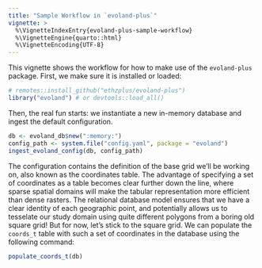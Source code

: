 ```yaml
---
title: "Sample Workflow in `evoland-plus`"
vignette: >
  %\VignetteIndexEntry{evoland-plus-sample-workflow}
  %\VignetteEngine{quarto::html}
  %\VignetteEncoding{UTF-8}
---
```


This vignette shows the workflow for how to make use of the `evoland-plus` package. 
First, we make sure it is installed or loaded:

```r
# remotes::install_github("ethzplus/evoland-plus")
library("evoland") # or devtools::load_all()
```

Then, the real fun starts: we instantiate a new in-memory database and ingest the default configuration.

```r
db <- evoland_db$new(":memory:")
config_path <- system.file("config.yaml", package = "evoland")
ingest_evoland_config(db, config_path)
```

The configuration contains the definition of the base grid we'll be working on, also known as the coordinates table.
The advantage of specifying a set of coordinates as a table becomes clear further down the line, where sparse spatial domains will make the tabular representation more efficient than dense rasters.
The relational database model ensures that we have a clear identity of each geographic point, and potentially allows us to tesselate our study domain using quite different polygons from a boring old square grid!
But for now, let's stick to the square grid.
We can populate the `coords_t` table with such a set of coordinates in the database using the following command:

```r
populate_coords_t(db)
```

